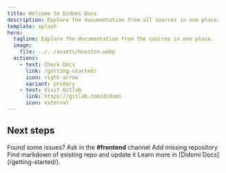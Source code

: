 ```yaml
---
title: Welcome to Didomi Docs
description: Explore the documentation from all sources in one place.
template: splash
hero:
  tagline: Explore the documentation from the sources in one place.
  image:
    file: ../../assets/houston.webp
  actions:
    - text: Check Docs
      link: /getting-started/
      icon: right-arrow
      variant: primary
    - text: Visit Gitlab
      link: https://gitlab.com/didomi
      icon: external
---
```



## Next steps

<CardGrid stagger>
  <Card title="Ask a question" icon="puzzle">
    Found some issues? Ask in the <b>#frontend</b> channel
  </Card>
  <Card title="Contribute" icon="add-document">
    Add missing repository
  </Card>
  <Card title="Update existing repository" icon="setting">
    Find markdown of existing repo and update it
  </Card>
  <Card title="Read the docs" icon="open-book">
    Learn more in [Didomi Docs](/getting-started/).
  </Card>
</CardGrid>
